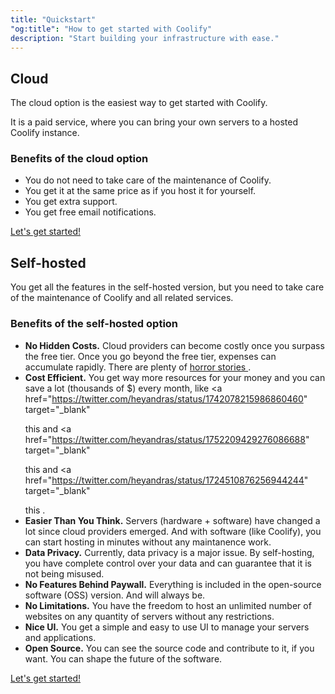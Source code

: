 ```yaml
---
title: "Quickstart"
"og:title": "How to get started with Coolify"
description: "Start building your infrastructure with ease."
---
```


## Cloud

The cloud option is the easiest way to get started with Coolify.

It is a paid service, where you can bring your own servers to a hosted Coolify instance.

### Benefits of the cloud option

- You do not need to take care of the maintenance of Coolify.
- You get it at the same price as if you host it for yourself.
- You get extra support.
- You get free email notifications.

<a href="https://app.coolify.io">Let's get started!</a>

## Self-hosted

You get all the features in the self-hosted version, but you need to take care of the maintenance of Coolify and all related services.

### Benefits of the self-hosted option

- <strong>No Hidden Costs.</strong> Cloud providers can become costly once you surpass
  the free tier. Once you go beyond the free tier, expenses can accumulate rapidly.
  There are plenty of <a href="https://serverlesshorrors.com" target="_blank">
    horror stories
  </a>
  .
- <strong>Cost Efficient.</strong> You get way more resources for your money and
  you can save a lot (thousands of $) every month, like <a
    href="https://twitter.com/heyandras/status/1742078215986860460"
    target="_blank"
  >
    this
  </a> and <a
    href="https://twitter.com/heyandras/status/1752209429276086688"
    target="_blank"
  >
    this
  </a> and <a
    href="https://twitter.com/heyandras/status/1724510876256944244"
    target="_blank"
  >
    this
  </a>
  .
- <strong>Easier Than You Think.</strong> Servers (hardware + software) have changed
  a lot since cloud providers emerged. And with software (like Coolify), you can
  start hosting in minutes without any maintanence work.
- <strong>Data Privacy.</strong> Currently, data privacy is a major issue. By self-hosting,
  you have complete control over your data and can guarantee that it is not being
  misused.
- <strong>No Features Behind Paywall.</strong> Everything is included in the open-source
  software (OSS) version. And will always be.
- <strong>No Limitations.</strong> You have the freedom to host an unlimited number
  of websites on any quantity of servers without any restrictions.
- <strong>Nice UI.</strong> You get a simple and easy to use UI to manage your servers
  and applications.
- <strong>Open Source.</strong> You can see the source code and contribute to it,
  if you want. You can shape the future of the software.

<a href="https://coolify.io/docs/installation">Let's get started!</a>
